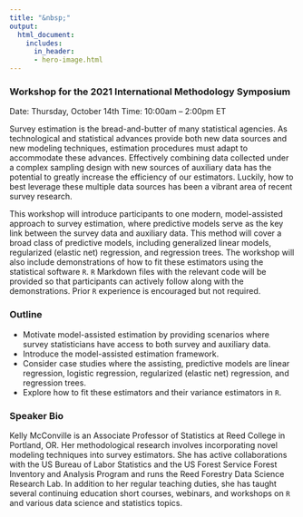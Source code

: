 ```yaml
---
title: "&nbsp;"
output: 
  html_document:
    includes: 
      in_header: 
      - hero-image.html
---
```



### Workshop for the 2021 International Methodology Symposium

Date: Thursday, October 14th
Time: 10:00am -- 2:00pm ET


Survey estimation is the bread-and-butter of many statistical agencies. As technological and statistical advances provide both new data sources and new modeling techniques, estimation procedures must adapt to accommodate these advances. Effectively combining data collected under a complex sampling design with new sources of auxiliary data has the potential to greatly increase the efficiency of our estimators.  Luckily, how to best leverage these multiple data sources has been a vibrant area of recent survey research.


This workshop will introduce participants to one modern, model-assisted approach to survey estimation, where predictive models serve as the key link between the survey data and auxiliary data.  This method will cover a broad class of predictive models, including generalized linear models, regularized (elastic net) regression, and regression trees.  The workshop will also include demonstrations of how to fit these estimators using the statistical software `R`.  `R` Markdown files with the relevant code will be provided so that participants can actively follow along with the demonstrations. Prior `R` experience is encouraged but not required.  

### Outline

* Motivate model-assisted estimation by providing scenarios where survey statisticians have access to both survey and auxiliary data.
* Introduce the model-assisted estimation framework.
* Consider case studies where the assisting, predictive models are linear regression, logistic regression, regularized (elastic net) regression, and regression trees.
* Explore how to fit these estimators and their variance estimators in `R`.


### Speaker Bio

Kelly McConville is an Associate Professor of Statistics at Reed College in Portland, OR.  Her methodological research involves incorporating novel modeling techniques into survey estimators.  She has active collaborations with the US Bureau of Labor Statistics and the US Forest Service Forest Inventory and Analysis Program and runs the Reed Forestry Data Science Research Lab.  In addition to her regular teaching duties, she has taught several continuing education short courses, webinars, and workshops on `R` and various data science and statistics topics.  